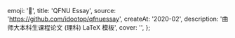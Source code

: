   emoji: '📄',
  title: 'QFNU Essay',
  source: 'https://github.com/idootop/qfnuessay',
  createAt: '2020-02',
  description: '曲师大本科生课程论文 (理科) LaTeX 模板',
  cover: '',
};
